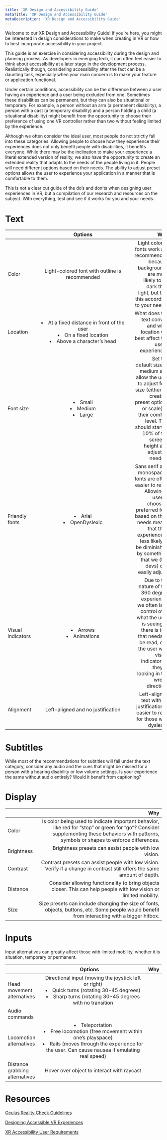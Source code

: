 ```yaml
---
title: 'XR Design and Accessibility Guide'
metaTitle: 'XR Design and Accessibility Guide'
metaDescription: 'XR Design and Accessibility Guide'
---
```


Welcome to our XR Design and Accessibility Guide! If you’re here, you might be interested in design considerations to make when creating in VR or how to best incorporate accessibility in your project.

This guide is an exercise in considering accessibility during the design and planning process. As developers in emerging tech, it can often feel easier to think about accessibility at a later stage in the development process. Realistically though, considering accessibility after the fact can be a daunting task, especially when your main concern is to make your feature or application functional. 

Under certain conditions, accessibility can be the difference between a user having an experience and a user being excluded from one. Sometimes these disabilities can be permanent, but they can also be situational or temporary. For example, a person without an arm (a permanent disability), a person with a cast (a temporary disability) and a person holding a child (a situational disability) might benefit from the opportunity to choose their preference of using one VR controller rather than two without feeling limited by the experience. 

Although we often consider the ideal user, most people do not strictly fall into these categories. Allowing people to choose how they experience their experiences does not only benefit people with disabilities, it benefits everyone. While there may be the inclination to make your experience a literal extended version of reality, we also have the opportunity to create an extended reality that adapts to the needs of the people living in it. People will need different options based on their needs. The ability to adjust preset options allows the user to experience your application in a manner that is comfortable to them. 

This is not a clear cut guide of the do’s and don’ts when designing user experiences in VR, but  a compilation of our research and resources on the subject. With everything, test and see if it works for you and your needs.  

# Text
|| <div style="width:300px">Options</div> | Why |
|:-----|:-----:|-----:|
| Color | Light-colored font with outline is recommended | Light colored fonts work are recommended because backgrounds are more likely to be dark than light, but test this according to your needs. |
| Location | <li>At a fixed distance in front of the user</li> <li>On a fixed location</li> <li>Above a character’s head</li> | What does the text convey and what location will best affect the user’s experience? |
| Font size | <li>Small</li><li>Medium</li><li>Large</li> | Set the default size to medium and allow the user to adjust font size (either by creating preset options or scale) to their comfort level.  This should start at 10% of the screen’s height and adjust as needed. |
| Friendly fonts | <li>Arial</li> <li>OpenDyslexic</li> | Sans serif and monospaced fonts are often easier to read. Allowing a user to choose a preferred font based on their needs means that their experience is less likely to be diminished by something that we (the devs) can easily adjust. |
| Visual indicators | <li>Arrows</li> <li>Animations</li> | Due to the nature of the 360 degree experience, we often lack control over what the user is seeing. If there is text that needs to be read, cue the user with visual indicators if they’re looking in the wrong direction. |
| Alignment | Left-aligned and no justification | Left-aligned text with no justification is easier to read for those with dyslexia. |

# Subtitles
While most of the recommendations for subtitles will fall under the text category, consider any audio and the cues that might be missed for a person with a hearing disability or low volume settings. Is your experience the same without audio entirely? Would it benefit from captioning?

# Display
| | Why |
|:-----|-----:|
| Color | Is color being used to indicate important behavior, like red for “stop” or green for “go”? Consider supplementing these behaviors with patterns, symbols or shapes to enforce differences. |
| Brightness | Brightness presets can assist people with low vision. |
| Contrast | Contrast presets can assist people with low vision. Verify if a change in contrast still offers the same amount of depth. |
| Distance | Consider allowing functionality to bring objects closer. This can help people with low vision or limited mobility. |
| Size | Size presets can include changing the size of fonts, objects, buttons, etc. Some people would benefit from interacting with a bigger hitbox. |

# Inputs
Input alternatives can greatly affect those with limited mobility, whether it is situation, temporary or permanent.

|| <div style="width:300px">Options</div> | Why |
|:-----|:-----:|-----:|
| Head movement alternatives | Directional input (moving the joystick left or right) <li>Quick turns (rotating 30-45 degrees)</li> <li>Sharp turns (rotating 30-45 degrees with no transition</li>
Audio commands | |
| Locomotion alternatives | <li>Teleportation</li> <li>Free locomotion (free movement within one’s playspace)</li> <li>Rails (moves through the experience for the user. Can cause nausea if emulating real speed)</li> | |
| Distance grabbing alternatives | Hover over object to interact with raycast | |

# Resources
[Oculus Reality Check Guidelines](https://developer.oculus.com/distribute/publish-quest-req/)

[Designing Accessible VR Experiences](https://www.youtube.com/watch?v=yFVPMYDO_OE)

[XR Accessibility User Requirements](https://www.w3.org/TR/xaur/)
